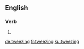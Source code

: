 
==English==

===Verb===
{{head|en|present participle}}

# {{present participle of|tweeze|lang=en|nocat=1}}

[[de:tweezing]]
[[fr:tweezing]]
[[ku:tweezing]]